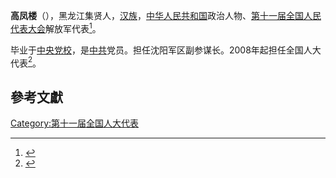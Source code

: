 '''高凤楼'''（{{bd|1949年||}}），黑龙江集贤人，[[汉族|汉族]]，[[中华人民共和国|中华人民共和国]]政治人物、[[第十一届全国人民代表大会|第十一届全国人民代表大会]]解放军代表<ref>{{cite web|author=新华网|title=第十一届全国人大代表|url=http://news.xinhuanet.com/ziliao/2008-03/03/content_7708230.htm?node=36628|publisher=新华网|accessdate=2014-01-07|archive-date=2014-01-10|archive-url=https://web.archive.org/web/20140110211415/http://news.xinhuanet.com/ziliao/2008-03/03/content_7708230.htm?node=36628|dead-url=no}}</ref>。

毕业于[[中央党校|中央党校]]，是[[中共|中共]]党员。担任沈阳军区副参谋长。2008年起担任全国人大代表<ref>{{cite news|title=全国人大代表信息-高凤楼|url= http://210.82.31.1:8084/delegate/viewDelegate.action?dbid=112930|accessdate=2013-04-05|newspaper=全国人大网|archive-url=https://web.archive.org/web/20140528030955/http://www.npc.gov.cn/delegate/viewDelegate.action?dbid=112930|archive-date=2014-05-28|dead-url=yes}}</ref>。

==參考文獻==
{{reflist}}
[[Category:第十一届全国人大代表|Category:第十一届全国人大代表]]